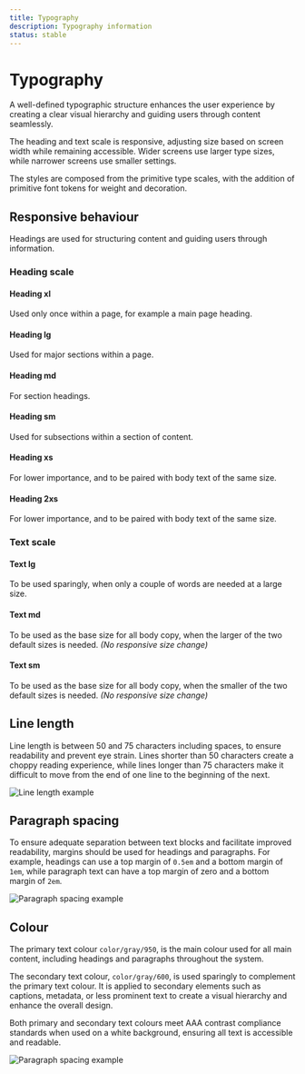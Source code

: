 ```yaml
---
title: Typography
description: Typography information
status: stable
---
```


# Typography

A well-defined typographic structure enhances the user experience by creating a clear visual hierarchy and guiding users through content seamlessly.

The heading and text scale is responsive, adjusting size based on screen width while remaining accessible. Wider screens use larger type sizes, while narrower screens use smaller settings.

The styles are composed from the primitive type scales, with the addition of primitive font tokens for weight and decoration.

## Responsive behaviour

Headings are used for structuring content and guiding users through information.

### Heading scale

#### Heading xl

Used only once within a page, for example a main page heading.

<HeadingResponsiveSizes size='xl' sampleText="Heading" />

#### Heading lg

Used for major sections within a page.

<HeadingResponsiveSizes size='lg' sampleText="Heading" />

#### Heading md

For section headings.

<HeadingResponsiveSizes size='md' sampleText="Heading" />

#### Heading sm

Used for subsections within a section of content.

<HeadingResponsiveSizes size='sm' sampleText="Heading" />

#### Heading xs

For lower importance, and to be paired with body text of the same size.

<HeadingResponsiveSizes size='xs' sampleText="Heading" />

#### Heading 2xs

For lower importance, and to be paired with body text of the same size.

<HeadingResponsiveSizes size='2xs' sampleText="Heading" />

### Text scale

#### Text lg

To be used sparingly, when only a couple of words are needed at a large size.

<TextResponsiveSizes size="lg" sampleText="Text" />

#### Text md

To be used as the base size for all body copy, when the larger of the two default sizes is needed. _(No responsive size change)_

<TextResponsiveSizes size="md" sampleText="Text" />

#### Text sm

To be used as the base size for all body copy, when the smaller of the two default sizes is needed. _(No responsive size change)_

<TextResponsiveSizes size="sm" sampleText="Text" />

## Line length

Line length is between 50 and 75 characters including spaces, to ensure readability and prevent eye strain. Lines shorter than 50 characters create a choppy reading experience, while lines longer than 75 characters make it difficult to move from the end of one line to the beginning of the next.

<Image
  src="/line-length.png"
  alt="Line length example"
  width={650}
  height={270}
/>

## Paragraph spacing

To ensure adequate separation between text blocks and facilitate improved readability, margins should be used for headings and paragraphs. For example, headings can use a top margin of `0.5em` and a bottom margin of `1em`, while paragraph text can have a top margin of zero and a bottom margin of `2em`.

<Image
  src="/paragraph-spacing.png"
  alt="Paragraph spacing example"
  width={548}
  height={168}
/>

## Colour

The primary text colour `color/gray/950`, is the main colour used for all main content, including headings and paragraphs throughout the system.

The secondary text colour, `color/gray/600`, is used sparingly to complement the primary text colour. It is applied to secondary elements such as captions, metadata, or less prominent text to create a visual hierarchy and enhance the overall design.

Both primary and secondary text colours meet AAA contrast compliance standards when used on a white background, ensuring all text is accessible and readable.

<Image
  src="/colour-contrast.png"
  alt="Paragraph spacing example"
  width={548}
  height={206}
/>
